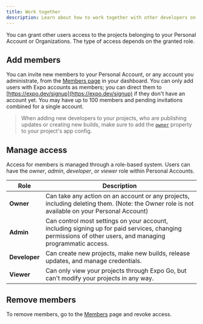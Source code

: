 ```yaml
---
title: Work together
description: Learn about how to work together with other developers on a project in your Expo account.
---
```


You can grant other users access to the projects belonging to your Personal Account or Organizations. The type of access depends on the granted role.

## Add members

You can invite new members to your Personal Account, or any account you administrate, from the [Members page](https://expo.dev/settings/members) in your dashboard. You can only add users with Expo accounts as members; you can direct them to [https://expo.dev/signup](https://expo.dev/signup) if they don't have an account yet. You may have up to 100 members and pending invitations combined for a single account.

> When adding new developers to your projects, who are publishing updates or creating new builds, make sure to add the [`owner`](/versions/latest/config/app/#owner) property to your project's app config.

## Manage access

Access for members is managed through a role-based system. Users can have the _owner_, _admin_, _developer_, or _viewer_ role within Personal Accounts.

| Role          | Description                                                                                                                                               |
| ------------- | --------------------------------------------------------------------------------------------------------------------------------------------------------- |
| **Owner**     | Can take any action on an account or any projects, including deleting them. (Note: the Owner role is not available on your Personal Account)              |
| **Admin**     | Can control most settings on your account, including signing up for paid services, changing permissions of other users, and managing programmatic access. |
| **Developer** | Can create new projects, make new builds, release updates, and manage credentials.                                                                        |
| **Viewer**    | Can only view your projects through Expo Go, but can't modify your projects in any way.                                                                   |

## Remove members

To remove members, go to the [Members](https://expo.dev/settings/members) page and revoke access.
